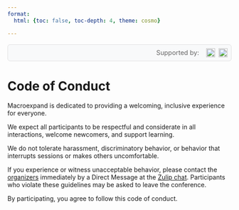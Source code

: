 ```yaml
---
format:
  html: {toc: false, toc-depth: 4, theme: cosmo}

---
```

<style></style><style>.printedClojure .sourceCode {
  background-color: transparent;
  border-style: none;
}
</style><style>.clay-limit-image-width .clay-image {max-width: 100%}
.clay-side-by-side .sourceCode {margin: 0}
.clay-side-by-side {margin: 1em 0}
</style>
<script src="code_of_conduct_files/md-default0.js" type="text/javascript"></script><script src="code_of_conduct_files/md-default1.js" type="text/javascript"></script>

```{=html}
<div style="display: flex; justify-content: flex-end; margin: 1rem 0; padding: 0.5rem; background: #f8f9fa; border-radius: 6px; border: 1px solid #e0e0e0;"><div style="display: flex; align-items: center; gap: 0.5rem;"><span style="font-size: 0.9rem; color: #666;">Supported by: </span><a href="./index.html#supporting-companies" key="techascent" style="display: inline-flex; align-items: center; gap: 0.5rem; margin-left: 0.5rem; text-decoration: none;"><img alt="TechAscent mark" src="images/ta-mark-red.svg" style="height: 20px; width: auto;" /><img alt="TechAscent logo" src="images/ta-type.svg" style="height: 20px; width: auto;" /></a></div></div>
```



# Code of Conduct

Macroexpand is dedicated to providing a welcoming, inclusive experience for everyone.

We expect all participants to be respectful and considerate in all interactions, welcome newcomers, and support learning.

We do not tolerate harassment, discriminatory behavior, or behavior that interrupts sessions or makes others uncomfortable.

If you experience or witness unacceptable behavior, please contact the [organizers](people.html#organizers) immediately by a Direct Message at the [Zulip chat](https://scicloj.github.io/docs/community/chat/). Participants who violate these guidelines may be asked to leave the conference.

By participating, you agree to follow this code of conduct.